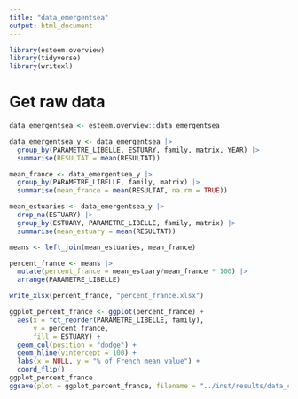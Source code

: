 ```yaml
---
title: "data_emergentsea"
output: html_document
---
```


```r
library(esteem.overview)
library(tidyverse)
library(writexl)
```

# Get raw data
```r
data_emergentsea <- esteem.overview::data_emergentsea
```
```r
data_emergentsea_y <- data_emergentsea |> 
  group_by(PARAMETRE_LIBELLE, ESTUARY, family, matrix, YEAR) |> 
  summarise(RESULTAT = mean(RESULTAT))

mean_france <- data_emergentsea_y |> 
  group_by(PARAMETRE_LIBELLE, family, matrix) |> 
  summarise(mean_france = mean(RESULTAT, na.rm = TRUE))

mean_estuaries <- data_emergentsea_y |> 
  drop_na(ESTUARY) |> 
  group_by(ESTUARY, PARAMETRE_LIBELLE, family, matrix) |> 
  summarise(mean_estuary = mean(RESULTAT))

means <- left_join(mean_estuaries, mean_france)

percent_france <- means |> 
  mutate(percent_france = mean_estuary/mean_france * 100) |> 
  arrange(PARAMETRE_LIBELLE)

write_xlsx(percent_france, "percent_france.xlsx")

ggplot_percent_france <- ggplot(percent_france) +
  aes(x = fct_reorder(PARAMETRE_LIBELLE, family),
      y = percent_france, 
      fill = ESTUARY) +
  geom_col(position = "dodge") +
  geom_hline(yintercept = 100) +
  labs(x = NULL, y = "% of French mean value") +
  coord_flip()
ggplot_percent_france
ggsave(plot = ggplot_percent_france, filename = "../inst/results/data_contam/emergentsea.jpg")
```

